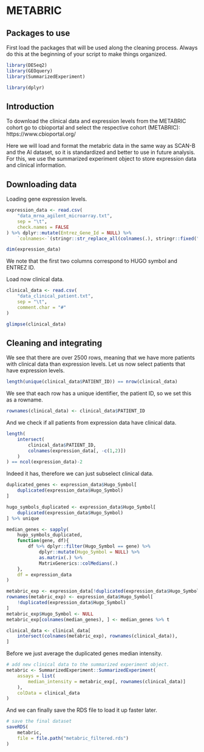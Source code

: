 # METABRIC

## Packages to use

First load the packages that will be used along the cleaning
process. Always do this at the beginning of your script to make
things organized. 

```r
library(DESeq2)
library(GEOquery)
library(SummarizedExperiment)

library(dplyr)
```


## Introduction

To download the clinical data and expression levels from the METABRIC cohort
go to cbioportal and select the respective cohort (METABRIC):
https://www.cbioportal.org/

Here we will load and format the metabric data in the same way as
SCAN-B and the AI dataset, 
so it is standardized and better to use in future analysis. 
For this, we use the summarized experiment object to store expression data
and clinical information.

## Downloading data 

Loading gene expression levels. 

```r
expression_data <- read.csv(
    "data_mrna_agilent_microarray.txt",
    sep = "\t",
    check.names = FALSE
) %>% dplyr::mutate(Entrez_Gene_Id = NULL) %>%
    `colnames<-`(stringr::str_replace_all(colnames(.), stringr::fixed("."), "-"))

dim(expression_data)
```

We note that the first two columns correspond to HUGO symbol and ENTREZ ID.

Load now clinical data.

```r
clinical_data <- read.csv(
    "data_clinical_patient.txt",
    sep = "\t",
    comment.char = "#"
)

glimpse(clinical_data)
```

## Cleaning and integrating

We see that there are over 2500 rows, meaning that we have more patients with
clinical data than expression levels. Let us now select patients that have
expression levels.

```r
length(unique(clinical_data$PATIENT_ID)) == nrow(clinical_data)
```

We see that each row has a unique identifier, the patient ID, so we set
this as a rowname.

```r
rownames(clinical_data) <- clinical_data$PATIENT_ID
```

And we check if all patients from expression data have clinical data.

```r
length(
    intersect(
        clinical_data$PATIENT_ID, 
        colnames(expression_data[, -c(1,2)])
    )
) == ncol(expression_data)-2
```

Indeed it has, therefore we can just subselect clinical data.

```r
duplicated_genes <- expression_data$Hugo_Symbol[
    duplicated(expression_data$Hugo_Symbol)
]

hugo_symbols_duplicated <- expression_data$Hugo_Symbol[
    duplicated(expression_data$Hugo_Symbol)
] %>% unique

median_genes <- sapply(
    hugo_symbols_duplicated,
    function(gene, df){
        df %>% dplyr::filter(Hugo_Symbol == gene) %>%
            dplyr::mutate(Hugo_Symbol = NULL) %>%
            as.matrix(.) %>%
            MatrixGenerics::colMedians(.)
    },
    df = expression_data
)

metabric_exp <- expression_data[!duplicated(expression_data$Hugo_Symbol), ]
rownames(metabric_exp) <- expression_data$Hugo_Symbol[
    !duplicated(expression_data$Hugo_Symbol)
]
metabric_exp$Hugo_Symbol <- NULL
metabric_exp[colnames(median_genes), ] <- median_genes %>% t
```

```r
clinical_data <- clinical_data[
    intersect(colnames(metabric_exp), rownames(clinical_data)), 
]
```

Before we just average the duplicated genes median intensity. 

```r
# add new clinical data to the summarized experiment object.
metabric <- SummarizedExperiment::SummarizedExperiment(
    assays = list(
        median_intensity = metabric_exp[, rownames(clinical_data)]
    ), 
    colData = clinical_data
)
```

And we can finally save the RDS file to load it up faster later. 

```r
# save the final dataset
saveRDS(
    metabric, 
    file = file.path("metabric_filtered.rds")
)
```